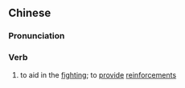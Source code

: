 {{also|助战}}
==Chinese==
{{zh-forms|s=助战}}

===Pronunciation===
{{zh-pron
|m=zhùzhàn
|h=pfs=chhu-chan
|cat=v
}}

===Verb===
{{zh-verb}}

# {{lb|zh|literary}} to aid in the [[fighting]]; to [[provide]] [[reinforcements]]
